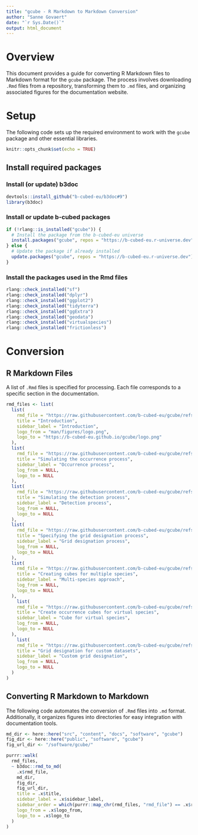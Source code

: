 ```yaml
---
title: "gcube - R Markdown to Markdown Conversion"
author: "Sanne Govaert"
date: "`r Sys.Date()`"
output: html_document
---
```


# Overview

This document provides a guide for converting R Markdown files to Markdown format for the `gcube` package. The process involves downloading `.Rmd` files from a repository, transforming them to `.md` files, and organizing associated figures for the documentation website.

# Setup

The following code sets up the required environment to work with the `gcube` package and other essential libraries.

```r
knitr::opts_chunk$set(echo = TRUE)
```

## Install required packages

### Install (or update) b3doc

```r
devtools::install_github("b-cubed-eu/b3doc#9")
library(b3doc)
```

### Install or update b-cubed packages

```r
if (!rlang::is_installed("gcube")) {
  # Install the package from the b-cubed-eu universe
  install.packages("gcube", repos = "https://b-cubed-eu.r-universe.dev")
} else {
  # Update the package if already installed
  update.packages("gcube", repos = "https://b-cubed-eu.r-universe.dev")
}
```

### Install the packages used in the Rmd files

```r
rlang::check_installed("sf")
rlang::check_installed("dplyr")
rlang::check_installed("ggplot2")
rlang::check_installed("tidyterra")
rlang::check_installed("ggExtra")
rlang::check_installed("geodata")
rlang::check_installed("virtualspecies")
rlang::check_installed("frictionless")
```

# Conversion

## R Markdown Files

A list of `.Rmd` files is specified for processing. Each file corresponds to a specific section in the documentation.

```r
rmd_files <- list(
  list(
    rmd_file = "https://raw.githubusercontent.com/b-cubed-eu/gcube/refs/heads/main/README.Rmd", # md also available
    title = "Introduction",
    sidebar_label = "Introduction",
    logo_from = "man/figures/logo.png", 
    logo_to = "https://b-cubed-eu.github.io/gcube/logo.png"
  ),
  list(
    rmd_file = "https://raw.githubusercontent.com/b-cubed-eu/gcube/refs/heads/main/vignettes/articles/occurrence-process.Rmd",
    title = "Simulating the occurrence process",
    sidebar_label = "Occurrence process",
    log_from = NULL,
    logo_to = NULL
  ),
  list(
    rmd_file = "https://raw.githubusercontent.com/b-cubed-eu/gcube/refs/heads/main/vignettes/articles/detection-process.Rmd",
    title = "Simulating the detection process",
    sidebar_label = "Detection process",
    log_from = NULL,
    logo_to = NULL
  ),
  list(
    rmd_file = "https://raw.githubusercontent.com/b-cubed-eu/gcube/refs/heads/main/vignettes/articles/grid-designation-process.Rmd",
    title = "Specifying the grid designation process",
    sidebar_label = "Grid designation process",
    log_from = NULL,
    logo_to = NULL
  ),
  list(
    rmd_file = "https://raw.githubusercontent.com/b-cubed-eu/gcube/refs/heads/main/vignettes/articles/multi-species-approach.Rmd",
    title = "Creating cubes for multiple species",
    sidebar_label = "Multi-species approach",
    log_from = NULL,
    logo_to = NULL
  ),
    list(
    rmd_file = "https://raw.githubusercontent.com/b-cubed-eu/gcube/refs/heads/main/vignettes/articles/cube-for-virtual-species.Rmd",
    title = "Create occurrence cubes for virtual species",
    sidebar_label = "Cube for virtual species",
    log_from = NULL,
    logo_to = NULL
  ),
    list(
    rmd_file = "https://raw.githubusercontent.com/b-cubed-eu/gcube/refs/heads/main/vignettes/articles/custom-grid-designation.Rmd",
    title = "Grid designation for custom datasets",
    sidebar_label = "Custom grid designation",
    log_from = NULL,
    logo_to = NULL
  )
)
```

## Converting R Markdown to Markdown

The following code automates the conversion of `.Rmd` files into `.md` format. Additionally, it organizes figures into directories for easy integration with documentation tools.

```r
md_dir <- here::here("src", "content", "docs", "software", "gcube")
fig_dir <- here::here("public", "software", "gcube")
fig_url_dir <- "/software/gcube/"

purrr::walk(
  rmd_files,
  ~ b3doc::rmd_to_md(
    .x$rmd_file,
    md_dir,
    fig_dir,
    fig_url_dir,
    title = .x$title,
    sidebar_label = .x$sidebar_label,
    sidebar_order = which(purrr::map_chr(rmd_files, "rmd_file") == .x$rmd_file),
    logo_from = .x$logo_from,
    logo_to = .x$logo_to
  )
)
```


